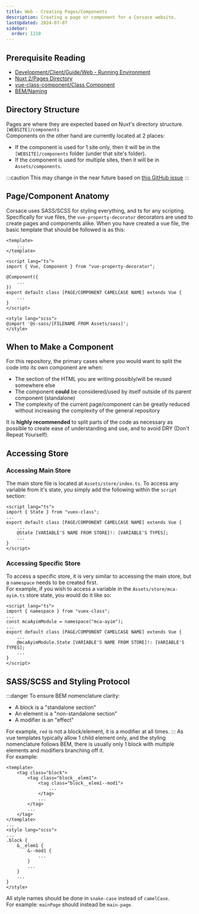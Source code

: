 ```yaml
---
title: Web - Creating Pages/Components
description: Creating a page or component for a Corsace website.
lastUpdated: 2024-07-07
sidebar:
  order: 1210
---
```


## Prerequisite Reading

* [Development/Client/Guide/Web - Running Environment](../web-running-environment)
* [Nuxt 2/Pages Directory](https://v2.nuxt.com/docs/directory-structure/pages)
* [vue-class-component/Class Component](https://class-component.vuejs.org/guide/class-component.html)
* [BEM/Naming](https://getbem.com/naming/)

## Directory Structure

Pages are where they are expected based on Nuxt's directory structure. `[WEBSITE]/components`\
Components on the other hand are currently located at 2 places:

* If the component is used for 1 site only, then it will be in the `[WEBSITE]/components` folder (under that site's folder).
* If the component is used for multiple sites, then it will be in `Assets/components`.

:::caution
This may change in the near future based on [this GitHub issue](https://github.com/Corsace/Corsace/issues/292)
:::

## Page/Component Anatomy

Corsace uses SASS/SCSS for styling everything, and ts for any scripting.\
Specifically for vue files, the `vue-property-decorator` decorators are used to create pages and components alike.
When you have created a vue file, the basic template that should be followed is as this:

```vue
<template>
    ...
</template>

<script lang="ts">
import { Vue, Component } from "vue-property-decorator";

@Component({
    ...
})
export default class [PAGE/COMPONENT CAMELCASE NAME] extends Vue {
    ...
}
</script>

<style lang="scss">
@import '@s-sass/[FILENAME FROM Assets/sass]';
</style>
```

## When to Make a Component

For this repository, the primary cases where you would want to split the code into its own component are when:

* The section of the HTML you are writing possibly/will be reused somewhere else
* The component **could** be considered/used by itself outside of its parent component (standalone)
* The complexity of the current page/component can be greatly reduced without increasing the complexity of the general repository

It is **highly recommended** to split parts of the code as necessary as possible to create ease of understanding and use, and to avoid DRY (Don't Repeat Yourself).

## Accessing Store

### Accessing Main Store

The main store file is located at `Assets/store/index.ts`. To access any variable from it's state, you simply add the following within the `script` section:

```vue
<script lang="ts">
import { State } from "vuex-class";
...
export default class [PAGE/COMPONENT CAMELCASE NAME] extends Vue {
    ...
    @State [VARIABLE'S NAME FROM STORE]!: [VARIABLE'S TYPES];
    ...
}
</script>
```

### Accessing Specific Store

To access a specific store, it is very similar to accessing the main store, but a `namespace` needs to be created first.\
For example, if you wish to access a variable in the `Assets/store/mca-ayim.ts` store state, you would do it like so:

```vue
<script lang="ts">
import { namespace } from "vuex-class";
...
const mcaAyimModule = namespace("mca-ayim");
...
export default class [PAGE/COMPONENT CAMELCASE NAME] extends Vue {
    ...
    @mcaAyimModule.State [VARIABLE'S NAME FROM STORE]!: [VARIABLE'S TYPES];
    ...
}
</script>
```

## SASS/SCSS and Styling Protocol

:::danger
To ensure BEM nomenclature clarity:

* A block is a "standalone section"
* An element is a "non-standalone section"
* A modifier is an "effect"

For example, `red` is not a block/element, it is a modifier at all times.
:::
As vue templates typically allow 1 child element only, and the styling nomenclature follows BEM, there is usually only 1 block with multiple elements and modifiers branching off it.\
For example:

```vue
<template>
    <tag class="block">
        <tag class="block__elem1">
            <tag class="block__elem1--mod1">
                ...
            </tag>
            ...
        </tag>
        ...
    </tag>
</template>
...
<style lang="scss">
...
.block {
    &__elem1 {
        &--mod1 {
            ...
        }
        ...
    }
    ...
}
</style>
```

All style names should be done in `snake-case` instead of `camelCase`.\
For example: `mainPage` should instead be `main-page`.
